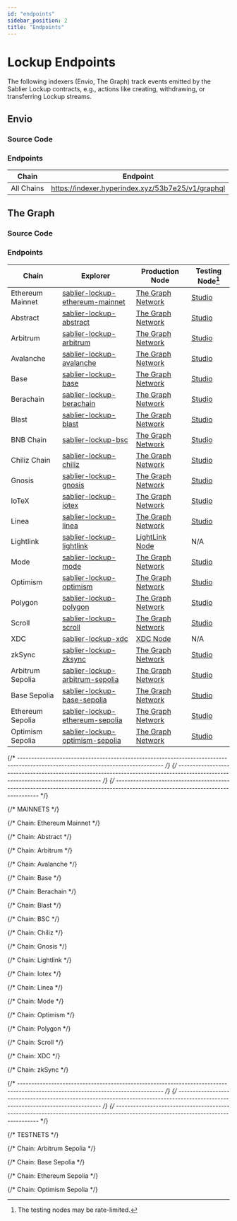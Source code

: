 ```yaml
---
id: "endpoints"
sidebar_position: 2
title: "Endpoints"
---
```



# Lockup Endpoints

The following indexers (Envio, The Graph) track events emitted by the Sablier Lockup contracts, e.g., actions like
creating, withdrawing, or transferring Lockup streams.

## Envio

### Source Code

<LinkPreview
  href="https://github.com/sablier-labs/indexers/blob/main/apps/lockup-envio"
  icon="github"
  subtitle="@sablier-labs/indexers - apps/lockup-envio"
  title="Sablier Subgraphs - Lockup - Envio"
/>

### Endpoints

| Chain      | Endpoint                                          |
| ---------- | ------------------------------------------------- |
| All Chains | https://indexer.hyperindex.xyz/53b7e25/v1/graphql |

<EnvioEndpoints />

## The Graph

### Source Code

<LinkPreview
  href="https://github.com/sablier-labs/indexers/blob/main/apps/lockup"
  icon="github"
  subtitle="@sablier-labs/indexers - apps/lockup"
  title="Sablier Subgraphs - Lockup - The Graph"
/>

### Endpoints

<TheGraphEndpoints />
<DeprecatedSubgraphs protocol="lockup" />

| Chain            | Explorer                                                            | Production Node                                      | Testing Node[^1]                         |
| ---------------- | ------------------------------------------------------------------- | ---------------------------------------------------- | ---------------------------------------- |
| Ethereum Mainnet | [sablier-lockup-ethereum-mainnet][explorer-lockup-ethereum-mainnet] | [The Graph Network][network-lockup-ethereum-mainnet] | [Studio][studio-lockup-ethereum-mainnet] |
| Abstract         | [sablier-lockup-abstract][explorer-lockup-abstract]                 | [The Graph Network][network-lockup-abstract]         | [Studio][studio-lockup-abstract]         |
| Arbitrum         | [sablier-lockup-arbitrum][explorer-lockup-arbitrum]                 | [The Graph Network][network-lockup-arbitrum]         | [Studio][studio-lockup-arbitrum]         |
| Avalanche        | [sablier-lockup-avalanche][explorer-lockup-avalanche]               | [The Graph Network][network-lockup-avalanche]        | [Studio][studio-lockup-avalanche]        |
| Base             | [sablier-lockup-base][explorer-lockup-base]                         | [The Graph Network][network-lockup-base]             | [Studio][studio-lockup-base]             |
| Berachain        | [sablier-lockup-berachain][explorer-lockup-berachain]               | [The Graph Network][network-lockup-berachain]        | [Studio][studio-lockup-berachain]        |
| Blast            | [sablier-lockup-blast][explorer-lockup-blast]                       | [The Graph Network][network-lockup-blast]            | [Studio][studio-lockup-blast]            |
| BNB Chain        | [sablier-lockup-bsc][explorer-lockup-bsc]                           | [The Graph Network][network-lockup-bsc]              | [Studio][studio-lockup-bsc]              |
| Chiliz Chain     | [sablier-lockup-chiliz][explorer-lockup-chiliz]                     | [The Graph Network][network-lockup-chiliz]           | [Studio][studio-lockup-chiliz]           |
| Gnosis           | [sablier-lockup-gnosis][explorer-lockup-gnosis]                     | [The Graph Network][network-lockup-gnosis]           | [Studio][studio-lockup-gnosis]           |
| IoTeX            | [sablier-lockup-iotex][explorer-lockup-iotex]                       | [The Graph Network][network-lockup-iotex]            | [Studio][studio-lockup-iotex]            |
| Linea            | [sablier-lockup-linea][explorer-lockup-linea]                       | [The Graph Network][network-lockup-linea]            | [Studio][studio-lockup-linea]            |
| Lightlink        | [sablier-lockup-lightlink][explorer-lockup-lightlink]               | [LightLink Node][custom-lockup-lightlink]            | N/A                                      |
| Mode             | [sablier-lockup-mode][explorer-lockup-mode]                         | [The Graph Network][network-lockup-mode]             | [Studio][studio-lockup-mode]             |
| Optimism         | [sablier-lockup-optimism][explorer-lockup-optimism]                 | [The Graph Network][network-lockup-optimism]         | [Studio][studio-lockup-optimism]         |
| Polygon          | [sablier-lockup-polygon][explorer-lockup-polygon]                   | [The Graph Network][network-lockup-polygon]          | [Studio][studio-lockup-polygon]          |
| Scroll           | [sablier-lockup-scroll][explorer-lockup-scroll]                     | [The Graph Network][network-lockup-scroll]           | [Studio][studio-lockup-scroll]           |
| XDC              | [sablier-lockup-xdc][explorer-lockup-xdc]                           | [XDC Node][custom-lockup-xdc]                        | N/A                                      |
| zkSync           | [sablier-lockup-zksync][explorer-lockup-zksync]                     | [The Graph Network][network-lockup-zksync]           | [Studio][studio-lockup-zksync]           |
| Arbitrum Sepolia | [sablier-lockup-arbitrum-sepolia][explorer-lockup-arbitrum-sepolia] | [The Graph Network][network-lockup-arbitrum-sepolia] | [Studio][studio-lockup-arbitrum-sepolia] |
| Base Sepolia     | [sablier-lockup-base-sepolia][explorer-lockup-base-sepolia]         | [The Graph Network][network-lockup-base-sepolia]     | [Studio][studio-lockup-base-sepolia]     |
| Ethereum Sepolia | [sablier-lockup-ethereum-sepolia][explorer-lockup-ethereum-sepolia] | [The Graph Network][network-lockup-ethereum-sepolia] | [Studio][studio-lockup-ethereum-sepolia] |
| Optimism Sepolia | [sablier-lockup-optimism-sepolia][explorer-lockup-optimism-sepolia] | [The Graph Network][network-lockup-optimism-sepolia] | [Studio][studio-lockup-optimism-sepolia] |

[^1]: The testing nodes may be rate-limited.

{/* --------------------------------------------------------------------------------------------------------------------------------- */}
{/* --------------------------------------------------------------------------------------------------------------------------------- */}
{/* --------------------------------------------------------------------------------------------------------------------------------- */}

{/* MAINNETS */}

{/* Chain: Ethereum Mainnet */}

[explorer-lockup-ethereum-mainnet]: https://thegraph.com/explorer/subgraphs/AvDAMYYHGaEwn9F9585uqq6MM5CfvRtYcb7KjK7LKPCt
[studio-lockup-ethereum-mainnet]: https://api.studio.thegraph.com/query/112500/sablier-lockup-ethereum/version/latest
[network-lockup-ethereum-mainnet]: https://gateway.thegraph.com/api/API_KEY/subgraphs/id/AvDAMYYHGaEwn9F9585uqq6MM5CfvRtYcb7KjK7LKPCt

{/* Chain: Abstract */}

[network-lockup-abstract]: https://gateway.thegraph.com/api/API_KEY/subgraphs/id/2QjTdDFY233faXksUruMERMiDoQDdtGG5hBLC27aT1Pw
[explorer-lockup-abstract]: https://thegraph.com/explorer/subgraphs/2QjTdDFY233faXksUruMERMiDoQDdtGG5hBLC27aT1Pw
[studio-lockup-abstract]: https://api.studio.thegraph.com/query/112500/sablier-lockup-abstract/version/latest

{/* Chain: Arbitrum */}

[network-lockup-arbitrum]: https://gateway.thegraph.com/api/API_KEY/subgraphs/id/yvDXXHSyv6rGPSzfpbBcbQmMFrECac3Q2zADkYsMxam
[explorer-lockup-arbitrum]: https://thegraph.com/explorer/subgraphs/yvDXXHSyv6rGPSzfpbBcbQmMFrECac3Q2zADkYsMxam
[studio-lockup-arbitrum]: https://api.studio.thegraph.com/query/112500/sablier-lockup-arbitrum/version/latest

{/* Chain: Avalanche */}

[network-lockup-avalanche]: https://gateway.thegraph.com/api/API_KEY/subgraphs/id/FTDmonvFEm1VGkzECcnDY2CPHcW5dSmHRurSjEEfTkCX
[explorer-lockup-avalanche]: https://thegraph.com/explorer/subgraphs/FTDmonvFEm1VGkzECcnDY2CPHcW5dSmHRurSjEEfTkCX
[studio-lockup-avalanche]: https://api.studio.thegraph.com/query/112500/sablier-lockup-avalanche/version/latest

{/* Chain: Base */}

[network-lockup-base]: https://gateway.thegraph.com/api/API_KEY/subgraphs/id/778GfecD9tsyB4xNnz4wfuAyfHU6rqGr79VCPZKu3t2F
[explorer-lockup-base]: https://thegraph.com/explorer/subgraphs/778GfecD9tsyB4xNnz4wfuAyfHU6rqGr79VCPZKu3t2F
[studio-lockup-base]: https://api.studio.thegraph.com/query/112500/sablier-lockup-base/version/latest

{/* Chain: Berachain */}

[network-lockup-berachain]: https://gateway.thegraph.com/api/API_KEY/subgraphs/id/C2r13APcUemQtVdPFm7p7T3aJkU2rH2EvdZzrQ53zi14
[explorer-lockup-berachain]: https://thegraph.com/explorer/subgraphs/C2r13APcUemQtVdPFm7p7T3aJkU2rH2EvdZzrQ53zi14
[studio-lockup-berachain]: https://api.studio.thegraph.com/query/112500/sablier-lockup-berachain/version/latest

{/* Chain: Blast */}

[network-lockup-blast]: https://gateway.thegraph.com/api/API_KEY/subgraphs/id/8MBBc6ET4izgJRrybgWzPjokhZKSjk43BNY1q3xcb8Es
[explorer-lockup-blast]: https://thegraph.com/explorer/subgraphs/8MBBc6ET4izgJRrybgWzPjokhZKSjk43BNY1q3xcb8Es
[studio-lockup-blast]: https://api.studio.thegraph.com/query/112500/sablier-lockup-blast/version/latest

{/* Chain: BSC */}

[network-lockup-bsc]: https://gateway.thegraph.com/api/API_KEY/subgraphs/id/A8Vc9hi7j45u7P8Uw5dg4uqYJgPo4x1rB4oZtTVaiccK
[explorer-lockup-bsc]: https://thegraph.com/explorer/subgraphs/A8Vc9hi7j45u7P8Uw5dg4uqYJgPo4x1rB4oZtTVaiccK
[studio-lockup-bsc]: https://api.studio.thegraph.com/query/112500/sablier-lockup-bsc/version/latest

{/* Chain: Chiliz */}

[network-lockup-chiliz]: https://gateway.thegraph.com/api/API_KEY/subgraphs/id/4KsXUFvsKFHH7Q8k3BPgEv2NhCJJGwG78gCPAUpncYb
[explorer-lockup-chiliz]: https://thegraph.com/explorer/subgraphs/4KsXUFvsKFHH7Q8k3BPgEv2NhCJJGwG78gCPAUpncYb
[studio-lockup-chiliz]: https://api.studio.thegraph.com/query/112500/sablier-lockup-chiliz/version/latest

{/* Chain: Gnosis */}

[network-lockup-gnosis]: https://gateway.thegraph.com/api/API_KEY/subgraphs/id/DtKniy1RvB19q1r2g1WLN4reMNKDacEnuAjh284rW2iK
[explorer-lockup-gnosis]: https://thegraph.com/explorer/subgraphs/DtKniy1RvB19q1r2g1WLN4reMNKDacEnuAjh284rW2iK
[studio-lockup-gnosis]: https://api.studio.thegraph.com/query/112500/sablier-lockup-gnosis/version/latest

{/* Chain: Lightlink */}

[explorer-lockup-lightlink]: https://graph.phoenix.lightlink.io/query/subgraphs/name/lightlink/sablier-lockup-lightlink/graphql
[custom-lockup-lightlink]: https://graph.phoenix.lightlink.io/query/subgraphs/name/lightlink/sablier-lockup-lightlink

{/* Chain: Iotex */}

[network-lockup-iotex]: https://gateway.thegraph.com/api/API_KEY/subgraphs/id/2P3sxwmcWBjMUv1C79Jh4h6VopBaBZeTocYWDUQqwWFV
[explorer-lockup-iotex]: https://thegraph.com/explorer/subgraphs/2P3sxwmcWBjMUv1C79Jh4h6VopBaBZeTocYWDUQqwWFV
[studio-lockup-iotex]: https://api.studio.thegraph.com/query/112500/sablier-lockup-iotex/version/latest

{/* Chain: Linea */}

[network-lockup-linea]: https://gateway.thegraph.com/api/API_KEY/subgraphs/id/GvpecytqVzLzuwuQB3enozXoaZRFoVx8Kr7qrfMiE9bs
[explorer-lockup-linea]: https://thegraph.com/explorer/subgraphs/GvpecytqVzLzuwuQB3enozXoaZRFoVx8Kr7qrfMiE9bs
[studio-lockup-linea]: https://api.studio.thegraph.com/query/112500/sablier-lockup-linea/version/latest

{/* Chain: Mode */}

[network-lockup-mode]: https://gateway.thegraph.com/api/API_KEY/subgraphs/id/oSBvUM371as1pJh8HQ72NMRMb3foV3wuheULfkNf5vy
[explorer-lockup-mode]: https://thegraph.com/explorer/subgraphs/oSBvUM371as1pJh8HQ72NMRMb3foV3wuheULfkNf5vy
[studio-lockup-mode]: https://api.studio.thegraph.com/query/112500/sablier-lockup-mode/version/latest

{/* Chain: Optimism */}

[network-lockup-optimism]: https://gateway.thegraph.com/api/API_KEY/subgraphs/id/NZHzd2JNFKhHP5EWUiDxa5TaxGCFbSD4g6YnYr8JGi6
[explorer-lockup-optimism]: https://thegraph.com/explorer/subgraphs/NZHzd2JNFKhHP5EWUiDxa5TaxGCFbSD4g6YnYr8JGi6
[studio-lockup-optimism]: https://api.studio.thegraph.com/query/112500/sablier-lockup-optimism/version/latest

{/* Chain: Polygon */}

[network-lockup-polygon]: https://gateway.thegraph.com/api/API_KEY/subgraphs/id/8fgeQMEQ8sskVeWE5nvtsVL2VpezDrAkx2d1VeiHiheu
[explorer-lockup-polygon]: https://thegraph.com/explorer/subgraphs/8fgeQMEQ8sskVeWE5nvtsVL2VpezDrAkx2d1VeiHiheu
[studio-lockup-polygon]: https://api.studio.thegraph.com/query/112500/sablier-lockup-polygon/version/latest

{/* Chain: Scroll */}

[network-lockup-scroll]: https://gateway.thegraph.com/api/API_KEY/subgraphs/id/GycpYx8c9eRqxvEAfqnpNd1ZfXeuLzjRhnG7vvYaqEE1
[explorer-lockup-scroll]: https://thegraph.com/explorer/subgraphs/GycpYx8c9eRqxvEAfqnpNd1ZfXeuLzjRhnG7vvYaqEE1
[studio-lockup-scroll]: https://api.studio.thegraph.com/query/112500/sablier-lockup-scroll/version/latest

{/* Chain: XDC */}

[explorer-lockup-xdc]: https://graphql.xinfin.network/subgraphs/name/xdc/sablier-lockup-xdc/graphql
[custom-lockup-xdc]: https://graphql.xinfin.network/subgraphs/name/xdc/sablier-lockup-xdc

{/* Chain: zkSync */}

[network-lockup-zksync]: https://gateway.thegraph.com/api/API_KEY/subgraphs/id/5yDtFSxyRuqyjvGJyyuQhMEW3Uah7Ddy2KFSKVhy9VMa
[explorer-lockup-zksync]: https://thegraph.com/explorer/subgraphs/5yDtFSxyRuqyjvGJyyuQhMEW3Uah7Ddy2KFSKVhy9VMa
[studio-lockup-zksync]: https://api.studio.thegraph.com/query/112500/sablier-lockup-zksync/version/latest

{/* --------------------------------------------------------------------------------------------------------------------------------- */}
{/* --------------------------------------------------------------------------------------------------------------------------------- */}
{/* --------------------------------------------------------------------------------------------------------------------------------- */}

{/* TESTNETS */}

{/* Chain: Arbitrum Sepolia */}

[network-lockup-arbitrum-sepolia]: https://gateway.thegraph.com/api/API_KEY/subgraphs/id/ApEFvaPGARHedGmFp6TRQu7DoDHQKwt1LPWi1ka6DFHT
[explorer-lockup-arbitrum-sepolia]: https://thegraph.com/explorer/subgraphs/ApEFvaPGARHedGmFp6TRQu7DoDHQKwt1LPWi1ka6DFHT
[studio-lockup-arbitrum-sepolia]: https://api.studio.thegraph.com/query/112500/sablier-lockup-arbitrum-sepolia/version/latest

{/* Chain: Base Sepolia */}

[network-lockup-base-sepolia]: https://gateway.thegraph.com/api/API_KEY/subgraphs/id/DdiYENuyh5ztSybRJnBnCZuUgESkFasjGFHZUbURpKHz
[explorer-lockup-base-sepolia]: https://thegraph.com/explorer/subgraphs/DdiYENuyh5ztSybRJnBnCZuUgESkFasjGFHZUbURpKHz
[studio-lockup-base-sepolia]: https://api.studio.thegraph.com/query/112500/sablier-lockup-base-sepolia/version/latest

{/* Chain: Ethereum Sepolia */}

[network-lockup-ethereum-sepolia]: https://gateway.thegraph.com/api/API_KEY/subgraphs/id/5yDtFSxyRuqyjvGJyyuQhMEW3Uah7Ddy2KFSKVhy9VMa
[explorer-lockup-ethereum-sepolia]: https://thegraph.com/explorer/subgraphs/5yDtFSxyRuqyjvGJyyuQhMEW3Uah7Ddy2KFSKVhy9VMa
[studio-lockup-ethereum-sepolia]: https://api.studio.thegraph.com/query/112500/sablier-lockup-sepolia/version/latest

{/* Chain: Optimism Sepolia */}

[network-lockup-optimism-sepolia]: https://gateway.thegraph.com/api/API_KEY/subgraphs/id/2LFYyhMVMUMYA2q7XMMnBvCs6v6awWxBeMuMk3tMtmiT
[explorer-lockup-optimism-sepolia]: https://thegraph.com/explorer/subgraphs/2LFYyhMVMUMYA2q7XMMnBvCs6v6awWxBeMuMk3tMtmiT
[studio-lockup-optimism-sepolia]: https://api.studio.thegraph.com/query/112500/sablier-lockup-optimism-sepolia/version/latest

